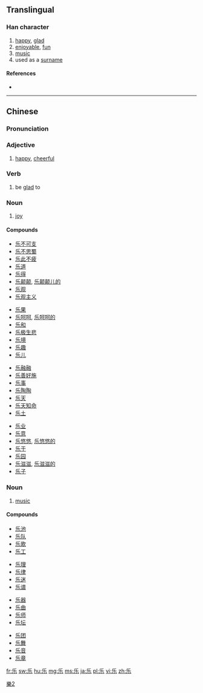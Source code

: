 {{also|樂|楽}}<!-- may be replaced by zh-forms -->
==Translingual==

===Han character===
{{Han char|rn=4|rad=丿|as=04|sn=5|four=|canj=HVD}}

# [[happy]], [[glad]]
# [[enjoyable]], [[fun]]
# [[music]]
# used as a [[surname]]

====References====
* {{Han ref|kx=0082.131|hdz=10037.050|uh=4E50|ud=20048}}

----

==Chinese==
{{zh-hanzi-box|乐|[[樂]]}}

===Pronunciation===
{{zh-pron
|m=lè,yuè,yào,luò,liáo
|c=lok6,ngaau6,ngok6
|mc=y
|oc=y
|ma=Zh-lè.ogg
|cat=a,n,v,pn
}}

===Adjective===
{{zh-adj|s|pin=lè}}

# [[happy]], [[cheerful]]

===Verb===
{{zh-verb|s|pin=lè}}

# be [[glad]] to

===Noun===
{{zh-noun|s|pin=lè}}

# [[joy]]

====Compounds====
{{top4}}
* [[乐不可支]]
* [[乐不思蜀]]
* [[乐此不疲]]
* [[乐道]]
* [[乐得]]
* [[乐颠颠]], [[乐颠颠儿的]]
* [[乐观]]
* [[乐观主义]]
{{mid4}}
* [[乐果]]
* [[乐呵呵]], [[乐呵呵的]]
* [[乐和]]
* [[乐极生悲]]
* [[乐境]]
* [[乐趣]]
* [[乐儿]]
{{mid4}}
* [[乐融融]]
* [[乐善好施]]
* [[乐事]]
* [[乐陶陶]]
* [[乐天]]
* [[乐天知命]]
* [[乐土]]
{{mid4}}
* [[乐业]]
* [[乐意]]
* [[乐悠悠]], [[乐悠悠的]]
* [[乐于]]
* [[乐园]]
* [[乐滋滋]], [[乐滋滋的]]
* [[乐子]]
{{bottom}}

===Noun===
{{zh-noun|s|pin=yuè}}

# [[music]]

====Compounds====
{{top4}}
* [[乐池]]
* [[乐队]]
* [[乐歌]]
* [[乐工]]
{{mid4}}
* [[乐理]]
* [[乐律]]
* [[乐迷]]
* [[乐谱]]
{{mid4}}
* [[乐器]]
* [[乐曲]]
* [[乐师]]
* [[乐坛]]
{{mid4}}
* [[乐团]]
* [[乐舞]]
* [[乐音]]
* [[乐章]]
{{bottom}}

[[Category:CJKV characters simplified differently in Japan and China|樂2]]

[[fr:乐]]
[[sw:乐]]
[[hu:乐]]
[[mg:乐]]
[[ms:乐]]
[[ja:乐]]
[[pl:乐]]
[[vi:乐]]
[[zh:乐]]